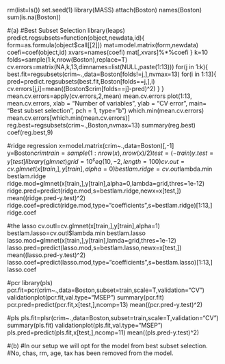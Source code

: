 rm(list=ls())
set.seed(1)
library(MASS)
attach(Boston)
names(Boston)
sum(is.na(Boston))

#(a)
#Best Subset Selection
library(leaps)
predict.regsubsets=function(object,newdata,id){
  form=as.formula(object$call[[2]])
  mat=model.matrix(form,newdata)
  coefi=coef(object,id)
  xvars=names(coefi)
  mat[,xvars]%*%coefi
}
k=10
folds=sample(1:k,nrow(Boston),replace=T)
cv.errors=matrix(NA,k,13,dimnames=list(NULL,paste(1:13)))
for(j in 1:k){
  best.fit=regsubsets(crim~.,data=Boston[folds!=j,],nvmax=13)
  for(i in 1:13){
    pred=predict.regsubsets(best.fit,Boston[folds==j,],i)
    cv.errors[j,i]=mean((Boston$crim[folds==j]-pred)^2)
  }
}
mean.cv.errors=apply(cv.errors,2,mean)
mean.cv.errors
plot(1:13, mean.cv.errors, xlab = "Number of variables", ylab = "CV error",
     main= "Best subset selection", pch = 1, type="b")
which.min(mean.cv.errors)
mean.cv.errors[which.min(mean.cv.errors)]
reg.best=regsubsets(crim~.,Boston,nvmax=13)
summary(reg.best)
coef(reg.best,9)

#ridge regression
x=model.matrix(crim~.,data=Boston)[,-1]
y=Boston$crim
train=sample(1:nrow(x),nrow(x)/2)
test=(-train)
y.test=y[test]
library(glmnet)
grid=10^seq(10,-2,length=100)
cv.out=cv.glmnet(x[train,],y[train],alpha=0)
bestlam.ridge=cv.out$lambda.min
bestlam.ridge
ridge.mod=glmnet(x[train,],y[train],alpha=0,lambda=grid,thres=1e-12)
ridge.pred=predict(ridge.mod,s=bestlam.ridge,newx=x[test,])
mean((ridge.pred-y.test)^2)
ridge.coef=predict(ridge.mod,type="coefficients",s=bestlam.ridge)[1:13,]
ridge.coef

#the lasso
cv.outl=cv.glmnet(x[train,],y[train],alpha=1)
bestlam.lasso=cv.outl$lambda.min
bestlam.lasso
lasso.mod=glmnet(x[train,],y[train],lamda=grid,thres=1e-12)
lasso.pred=predict(lasso.mod,s=bestlam.lasso,newx=x[test,])
mean((lasso.pred-y.test)^2)
lasso.coef=predict(lasso.mod,type="coefficients",s=bestlam.lasso)[1:13,]
lasso.coef

#pcr
library(pls)
pcr.fit=pcr(crim~.,data=Boston,subset=train,scale=T,validation="CV")
validationplot(pcr.fit,val.type="MSEP")
summary(pcr.fit)
pcr.pred=predict(pcr.fit,x[test,],ncomp=13)
mean((pcr.pred-y.test)^2)

#pls
pls.fit=plsr(crim~.,data=Boston,subset=train,scale=T,validation="CV")
summary(pls.fit)
validationplot(pls.fit,val.type="MSEP")
pls.pred=predict(pls.fit,x[test,],ncomp=11)
mean((pls.pred-y.test)^2)


#(b)
#In our setup we will opt for the model from best subset selection.
#No, chas, rm, age, tax has been removed from the model.